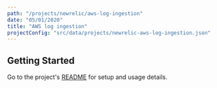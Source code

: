 ```yaml
---
path: "/projects/newrelic/aws-log-ingestion"
date: "05/01/2020"
title: "AWS log ingestion"
projectConfig: "src/data/projects/newrelic-aws-log-ingestion.json"
---
```


## Getting Started

Go to the project's [README](https://github.com/newrelic/aws-log-ingestion#readme) for setup and usage details.

